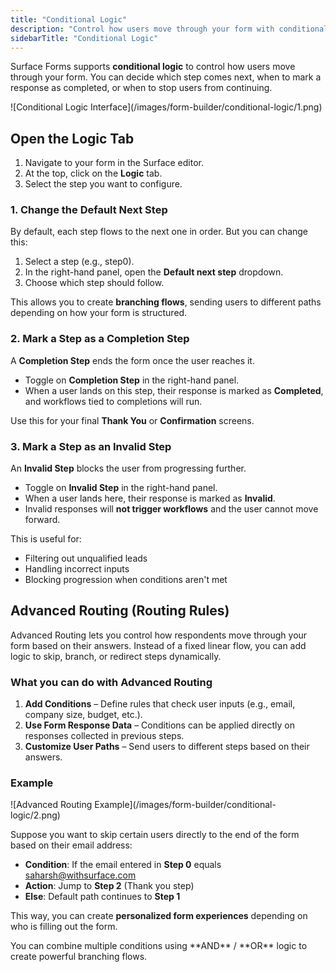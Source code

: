 ```yaml
---
title: "Conditional Logic"
description: "Control how users move through your form with conditional logic and branching flows"
sidebarTitle: "Conditional Logic"
---
```


Surface Forms supports **conditional logic** to control how users move through your form. You can decide which step comes next, when to mark a response as completed, or when to stop users from continuing.

<Frame>
![Conditional Logic Interface](/images/form-builder/conditional-logic/1.png)
</Frame>

## Open the Logic Tab

1. Navigate to your form in the Surface editor.
2. At the top, click on the **Logic** tab.
3. Select the step you want to configure.

### 1. Change the Default Next Step

By default, each step flows to the next one in order. But you can change this:

1. Select a step (e.g., step0).
2. In the right-hand panel, open the **Default next step** dropdown.
3. Choose which step should follow.

This allows you to create **branching flows**, sending users to different paths depending on how your form is structured.

### 2. Mark a Step as a Completion Step

A **Completion Step** ends the form once the user reaches it.

- Toggle on **Completion Step** in the right-hand panel.
- When a user lands on this step, their response is marked as **Completed**, and workflows tied to completions will run.

Use this for your final **Thank You** or **Confirmation** screens.

### 3. Mark a Step as an Invalid Step

An **Invalid Step** blocks the user from progressing further.

- Toggle on **Invalid Step** in the right-hand panel.
- When a user lands here, their response is marked as **Invalid**.
- Invalid responses will **not trigger workflows** and the user cannot move forward.

This is useful for:

- Filtering out unqualified leads
- Handling incorrect inputs
- Blocking progression when conditions aren't met

## Advanced Routing (Routing Rules)

Advanced Routing lets you control how respondents move through your form based on their answers. Instead of a fixed linear flow, you can add logic to skip, branch, or redirect steps dynamically.

### What you can do with Advanced Routing

1. **Add Conditions** – Define rules that check user inputs (e.g., email, company size, budget, etc.).
2. **Use Form Response Data** – Conditions can be applied directly on responses collected in previous steps.
3. **Customize User Paths** – Send users to different steps based on their answers.

### Example

<Frame>
![Advanced Routing Example](/images/form-builder/conditional-logic/2.png)
</Frame>

Suppose you want to skip certain users directly to the end of the form based on their email address:

- **Condition**: If the email entered in **Step 0** equals saharsh@withsurface.com
- **Action**: Jump to **Step 2** (Thank you step)
- **Else**: Default path continues to **Step 1**

This way, you can create **personalized form experiences** depending on who is filling out the form.

<Tip>
You can combine multiple conditions using **AND** / **OR** logic to create powerful branching flows.
</Tip>

